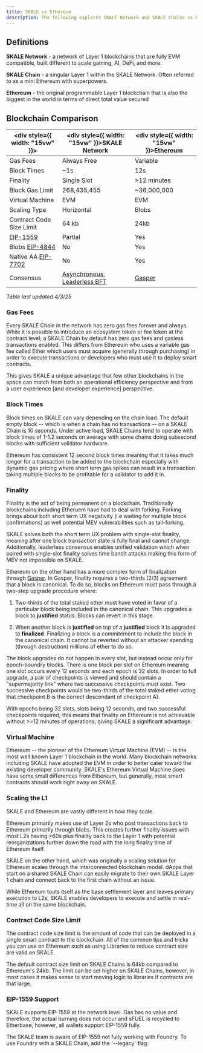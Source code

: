 ```yaml
---
title: SKALE vs Ethereum
description: The following explores SKALE Network and SKALE Chains vs Ethereum
---
```



## Definitions

**SKALE Network** - a network of Layer 1 blockchains that are fully EVM compatible, built different to scale gaming, AI, DeFi, and more.

**SKALE Chain** - a singular Layer 1 within the SKALE Network. Often referred to as a mini Ethereum with superpowers.

**Ethereum** - the original programmable Layer 1 blockchain that is also the biggest in the world in terms of direct total value secured

## Blockchain Comparison
| <div style={{ width: "15vw" }}></div>| <div style={{ width: "15vw" }}>SKALE Network</div> | <div style={{ width: "15vw" }}>Ethereum</div> |
| - | ----------- | -------- |
| Gas Fees | Always Free | Variable |
| Block Times | \~1s | 12s |
| Finality | Single Slot | >12 minutes |
| Block Gas Limit | 268,435,455 | ~36,000,000 |
| Virtual Machine | EVM | EVM |
| Scaling Type | Horizontal | Blobs |
| Contract Code Size Limit | 64 kb | 24kb |
| [EIP-1559](https://eips.ethereum.org/EIPS/eip-1559) | Partial | Yes |
| Blobs [EIP-4844](https://eips.ethereum.org/EIPS/eip-4844) | No | Yes |
| Native AA  [EIP-7702](https://eips.ethereum.org/EIPS/eip-7702) | No | Yes |
| Consensus | [Asynchronous, Leaderless BFT](/how-skale-works/consensus) | [Gasper](https://ethereum.org/en/developers/docs/consensus-mechanisms/pos/gasper)

*Table last updated 4/3/25*

### Gas Fees

Every SKALE Chain in the network has zero gas fees forever and always. While it is possible to introduce an
ecosystem token or fee token at the contract level; a SKALE Chain by default has zero gas fees and gasless transactions
enabled. This differs from Ethereum who uses a variable gas fee called Ether which users must acquire (generally through purchasing)
in order to execute transactions or developers who must use it to deploy smart contracts.

This gives SKALE a unique advantage that few other blockchains in the space can match from both an operational efficiency perspective and
from a user experience [and developer experience] perspective.

### Block Times

Block times on SKALE can vary depending on the chain load. The default empty block -- which is when a chain has no transactions -- 
on a SKALE Chain is 10 seconds. Under active load, SKALE Chains tend to operate with block times of 1-1.2 seconds on average with 
some chains doing subsecond blocks with sufficient validator hardware.

Ethereum has consistent 12 second block times meaning that it takes much longer for a transaction to be added to the blockchain especially
with dynamic gas pricing where short term gas spikes can result in a transaction taking multiple blocks to be profitable for a validator to add it in.

### Finality

Finality is the act of being permanent on a blockchain. Traditionally blockchains including Etheruem have had to deal with forking. Forking brings about both short term UX negativity (i.e waiting for multiple block confirmations) as well potential MEV vulnerabilities such as tail-forking.

SKALE solves both the short term UX problem with single-slot finality, meaning after one block transaction state is fully final and cannot change.
Additionally, leaderless consensus enables unified validation which when paired with single-slot finality solves time bandit attacks making this form of MEV not impossible on SKALE.

Ethereum on the other hand has a more complex form of finalization through [Gasper](https://ethereum.org/en/developers/docs/consensus-mechanisms/pos/gasper/).
In Gasper, finality requires a two-thirds (2/3) agreement that a block is canonical. To do so, blocks on Ethereum must pass through a two-step upgrade procedure
where: 

1. Two-thirds of the total staked ether must have voted in favor of a particular block being included in the canonical chain.
This upgrades a block to **justified** status. Blocks can revert in this stage.

2. When another block is **justified** on top of a **justified** block it is upgraded to **finalized**. Finalizing a block is a commitement to include
the block in the canonical chain. It cannot be reverted without an attacker spending (through destruction) millions of ether to do so.

The block upgrades do not happen in every slot, but instead occur only for epoch-boundry blocks. There is one block per slot on Ethereum
meaning one slot occurs every 12 seconds and each epoch is 32 slots. In order to full upgrade, a pair of checkpoints is viewed and should contain
a "supermajority link" where two successive checkpoints must exist. Two successive checkpoints would be two-thirds of the total staked ether voting
that checkpoint B is the correct descendant of checkpoint A).

With epochs being 32 slots, slots being 12 seconds, and two successful checkpoints required; this means that finality on Ethereum is not achievable
without >=12 minutes of operations, giving SKALE a significant advantage.

### Virtual Machine

Ethereum -- the pioneer of the Ethereum Virtual Machine (EVM) -- is the most well known Layer 1 blockchain in the world.
Many blockchain networks including SKALE have adopted the EVM in order to better cater toward the existing developer community.
SKALE's Ethereum Virtual Machine does have some small differences from Ethereum, but generally, most smart contracts should work right away on 
SKALE.

### Scaling the L1

SKALE and Ethereum are vastly different in how they scale.

Ethereum primarily makes use of Layer 2s who post transactions back to Ethereum primarily through blobs.
This creates further finality issues with most L2s having >60s plus finality back to the Layer 1 with potential reorganizations further down the road with
the long finality time of Ethereum itself.

SKALE on the other hand, which was originally a scaling solution for Ethereum scales through the interconnected blockchain model.
dApps that start on a shared SKALE Chain can easily migrate to their own SKALE Layer 1 chain and connect back to the first chain without an issue.

While Ethereum touts itself as the base settlement layer and leaves primary execution to L2s, SKALE enables developers to execute and settle in real-time all on the same
blockchain.

### Contract Code Size Limit

The contract code size limit is the amount of code that can be deployed in a single smart contract to the blockchain.
All of the common tips and tricks you can use on Ethereum such as using Libraries to reduce contract size are valid on SKALE.

The default contract size limit on SKALE Chains is 64kb compared to Ethereum's 24kb. The limit can be set higher on SKALE Chains, however, in most
cases it makes sense to start moving logic to libraries if contracts are that large.

### EIP-1559 Support
SKALE supports EIP-1559 at the network level. Gas has no value and therefore, the actual burning does not occur
and sFUEL is recycled to Etherbase, however, all wallets support EIP-1559 fully.

<Aside type="note">
The SKALE team is aware of EIP-1559 not fully working with Foundry. To use Foundry with a SKALE Chain,
add the `--legacy` flag.
</Aside>

